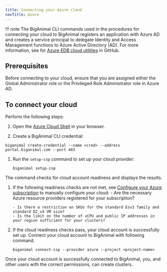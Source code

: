 ```yaml
---
title: Connecting your Azure cloud
navTitle: Azure
---
```


!!! note
    The BigAnimal CLI commands used in the procedures for connecting your cloud to BigAnimal registers an application with Azure AD and creates a service principal to delegate Identity and Access Management functions to Azure Active Directory (AD). For more information, see for [Azure EDB cloud utilities](https://github.com/EnterpriseDB/cloud-utilities/tree/main/azure) in GitHub.

## Prerequisites
Before connecting to your cloud, ensure that you are assigned either the Global Administrator role or the Privileged Role Administrator role in Azure AD.

## To connect your cloud
Perform the following steps:

1. Open the [Azure Cloud Shell](https://shell.azure.com/) in your browser.

1.  Create a BigAnimal CLI credential:

   ```shell
   biganimal create-credential --name <cred> --address portal.biganimal.com --port 443
   ```

1. Run the `setup-csp` command to set up your cloud provider:

    ```shell
    biganimal setup-csp 
    ```
  The command checks for cloud account readiness and displays the results. 

1. If the following readiness checks are not met, see [Configure your Azure subscription](/biganimal/release/getting_started/preparing_cloud_account/01_preparing_azure#configure-your-azure-subscription) to manually configure your cloud:
       - Are the necessary Azure resource providers registered for your subscription? 

       - Is there a restriction on SKUs for the standard Esv3 family and standard D2_v4 VM size?
       - Is the limit on the number of vCPU and public IP addresses in your region sufficient for your clusters?

1. If the cloud readiness checks pass, your cloud account is successfully set up. Connect your cloud account to BigAnimal with following command.
   ```shell
   biganimal connect-csp --provider azure --project <project-name>
   ```
 Once your cloud account is successfully connected to BigAnimal, you, and other users with the correct permissions, can create clusters.